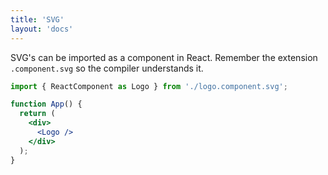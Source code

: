 ```yaml
---
title: 'SVG'
layout: 'docs'
---
```


SVG's can be imported as a component in React.
Remember the extension `.component.svg` so the compiler understands it.

```jsx
import { ReactComponent as Logo } from './logo.component.svg';

function App() {
  return (
    <div>
      <Logo />
    </div>
  );
}
```
